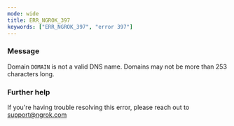 ```yaml
---
mode: wide
title: ERR_NGROK_397
keywords: ["ERR_NGROK_397", "error 397"]
---
```



### Message

Domain `DOMAIN` is not a valid DNS name. Domains may not be more than 253 characters long.

<ErrorDetails />

### Further help

If you're having trouble resolving this error, please reach out to [support@ngrok.com](mailto:support@ngrok.com?subject=Help%20with%20ERR_NGROK_397)

